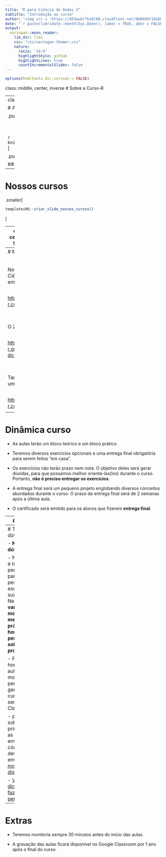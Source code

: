```yaml
---
title: "R para Ciência de Dados 2"
subtitle: "Introdução ao curso"
author: "<img src = 'https://d33wubrfki0l68.cloudfront.net/9b0699f18268059bdd2e5c21538a29eade7cbd2b/67e5c/img/logo/cursor1-5.png' width = '30%'>"
date: "`r paste(lubridate::month(Sys.Date(), label = TRUE, abbr = FALSE, locale = 'pt_BR.UTF-8'), 'de', lubridate::year(Sys.Date()))`"
output:
  xaringan::moon_reader:
    lib_dir: libs
    css: "css/xaringan-themer.css"
    nature:
      ratio: '16:9'
      highlightStyle: github
      highlightLines: true
      countIncrementalSlides: false
---
```


```r
options(htmltools.dir.version = FALSE)
```

class: middle, center, inverse
# Sobre a Curso-R

---
class: middle, center

# A empresa

.pull-left[
```r
knitr::include_graphics("https://d33wubrfki0l68.cloudfront.net/295643c6243701ae6a9bac3fb8ad467ff0ce3c84/d1785/img/logo/cursor1-41.png")
```

<br>
<br>

```r
knitr::include_graphics("img/logo_r6.png")
```
]

.pull-right[
```r
knitr::include_graphics("img/produtos.png")
```
]

### [www.curso-r.com](https://www.curso-r.com)

---

# Nossos cursos

.smaller[
```r
templatesR6::criar_slide_nossos_cursos()
```
]

---
class: middle, center, inverse
# Sobre o curso

---
# Material

<center>

<br>

Nosso livro Ciência de Dados em R:

<br>

<a href='https://livro.curso-r.com/'>https://livro.curso-r.com/</a>

<br>
<br>

O Zen do R

<br>

<a href='https://curso-r.github.io/zen-do-r/'>https://curso-r.github.io/zen-do-r/ </a>

<br>
<br>

Também temos um blog: 

<br>

<a href='http://curso-r.com/blog/'>http://curso-r.com/blog/ </a>

</center>


---
# Dinâmica curso

- As aulas terão um bloco teórico e um bloco prático.

- Teremos diversos exercícios opcionais e uma entrega final obrigatória para serem feitos "em casa".

- Os exercícios não terão prazo nem nota. O objetivo deles será gerar dúvidas, para que possamos melhor orientá-las(los) durante o curso. Portanto, **não é preciso entregar os exercícios**.

- A entrega final será um pequeno projeto englobando diversos conceitos abordados durante o curso. O prazo da entrega final será de 2 semanas após a última aula.

- O certificado será emitido para os alunos que fizerem **entrega final**.

---
# Pratique

- Não se preocupe com estilos de estudo. Use o que te deixar mais confortável.

- Estude um pouco todo dia. Se você tem apenas uma hora para estudar na semana, faça 3 sessões de 20 minutos em dias diferentes.

- Se teste! Coloque em prática o que você aprendeu resolvendo exercícios ou inserindo o R no seu dia-a-dia.

<br>
<br>

### Referência

[Nahurhodo 205 - Powerpoint é útil para a aprendizagem?](https://www.b9.com.br/shows/naruhodo/naruhodo-205-powerpoint-e-util-para-a-aprendizagem/)

---
# Tirando dúvidas

 - **Não existe dúvida idiota**.
 
 - Nem sempre é trivial fazer a pergunta certa para que outra pessoa esclareça a sua dúvida. Neste curso, **vamos mostrar melhores práticas na hora de fazer perguntas sobre programação**.
 
 - Fora do horário de aula ou monitoria:
     - perguntas gerais sobre o curso deverão ser feitas no Classroom.
     
     - perguntas sobre R, principalmente as que envolverem código, deverão ser enviadas no [nosso discourse](https://discourse.curso-r.com/).

- [Veja aqui dicas de como fazer uma boa pergunta](https://discourse.curso-r.com/t/como-escrever-uma-boa-pergunta/542).

---
# Extras

- Teremos monitoria sempre 30 minutos antes do início das aulas.

- A gravação das aulas ficará disponível no Google Classroom por 1 ano após o final do curso.

